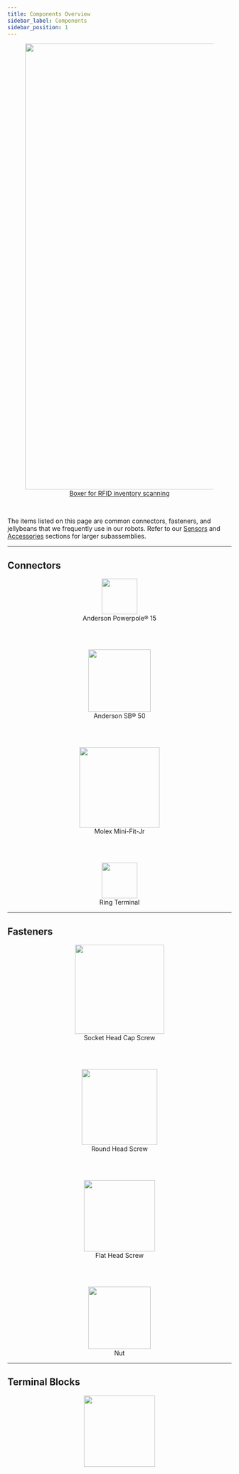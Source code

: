 ```yaml
---
title: Components Overview
sidebar_label: Components
sidebar_position: 1
---
```


<center>
  <figure>
    <a href="https://clearpathrobotics.com/blog/2021/10/behind-the-robot-rfid-inventory-scanning-robot/">
      <img
        src="/img/about_images/about_5.jpg"
        width="1000"
      />
      <figcaption>Boxer for RFID inventory scanning</figcaption>
    </a>
  </figure>
</center>

<br />

The items listed on this page are common connectors, fasteners, and jellybeans that we frequently use in our robots.
Refer to our [Sensors](/docs/add-ons/sensors) and [Accessories](/docs/add-ons/accessories) sections for larger subassemblies.

---

## Connectors

<center>
  <figure>
    <a href="/docs/add-ons/components/connectors/anderson_powerpole_15">
      <img
        src="/img/components_images/anderson_powerpole_1.png"
        width="80"
      />
    </a>
    <figcaption>Anderson Powerpole® 15</figcaption>
  </figure>
</center>

<br />
<br />

<center>
  <figure>
    <a href="/docs/add-ons/components/connectors/anderson_sb_50">
      <img
        src="/img/components_images/anderson_sb_50_1.png"
        width="140"
      />
    </a>
    <figcaption>Anderson SB® 50</figcaption>
  </figure>
</center>

<br />
<br />

<center>
  <figure>
    <a href="/docs/add-ons/components/connectors/molex_mini_fit_jr">
      <img
        src="/img/components_images/molex_mini_fit_jr_1.png"
        width="180"
      />
    </a>
    <figcaption>Molex Mini-Fit-Jr</figcaption>
  </figure>
</center>

<br />
<br />

<center>
  <figure>
    <a href="/docs/add-ons/components/connectors/ring_terminal">
      <img
        src="/img/components_images/ring_terminal_1.png"
        width="80"
      />
    </a>
    <figcaption>Ring Terminal</figcaption>
  </figure>
</center>

---

## Fasteners

<center>
  <figure>
    <a href="/docs/add-ons/components/fasteners/screw_socket_head">
      <img
        src="/img/components_images/fasteners_1.png"
        width="200"
      />
    </a>
    <figcaption>Socket Head Cap Screw</figcaption>
  </figure>
</center>

<br />
<br />

<center>
  <figure>
    <a href="/docs/add-ons/components/fasteners/screw_round_head">
      <img
        src="/img/components_images/fasteners_3.png"
        width="170"
      />
    </a>
    <figcaption>Round Head Screw</figcaption>
  </figure>
</center>

<br />
<br />

<center>
  <figure>
    <a href="/docs/add-ons/components/fasteners/screw_flat_head">
      <img
        src="/img/components_images/fasteners_2.png"
        width="160"
      />
    </a>
    <figcaption>Flat Head Screw</figcaption>
  </figure>
</center>

<br />
<br />

<center>
  <figure>
    <a href="/docs/add-ons/components/fasteners/nut">
      <img
        src="/img/components_images/fasteners_5.png"
        width="140"
      />
    </a>
    <figcaption>Nut</figcaption>
  </figure>
</center>

---

## Terminal Blocks

<center>
  <a href="/docs/add-ons/components/terminal_blocks">
    <img
      src="/img/components_images/terminal_block_1.png"
      width="160"
    />
  </a>
</center>
